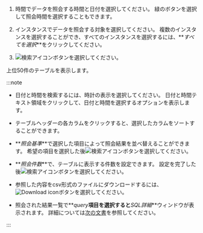 1.  時間でデータを照会する時間と日付を選択してください。 緑のボタンを選択して照会時間を選択することもできます。

2.  インスタンスでデータを照会する対象を選択してください。 複数のインスタンスを選択することができ、すべてのインスタンスを選択するには、**_すべてを選択_**をクリックしてください。

3.  ![検索アイコン](/img/ico-btn-search.png)ボタンを選択してください。

上位50件のテーブルを表示します。

:::note

-   日付と時間を検索するには、時計の表示を選択してください。 日付と時間テキスト領域をクリックして、日付と時間を選択するオプションを表示します。

-   テーブルヘッダーの各カラムをクリックすると、選択したカラムをソートすることができます。

-   **_照会基準_**で選択した項目によって照会結果を並べ替えることができます。 希望の項目を選択した後![検索アイコン](/img/ico-btn-search.png)ボタンを選択してください。 

-   **_照会件数_**で、テーブルに表示する件数を設定できます。 設定を完了した後![検索アイコン](/img/ico-btn-search.png)ボタンを選択してください。 

-   参照した内容をcsv形式のファイルにダウンロードするには、![Download icon](/img/ico-download.svg)ボタンを選択してください。

-   照会された結果一覧で**_query_**項目を選択すると**_SQL詳細_**ウィンドウが表示されます。 詳細については[次の文書](#query-details)を参照してください。

:::
